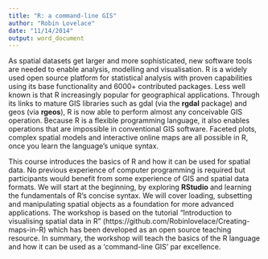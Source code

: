 ```yaml
---
title: "R: a command-line GIS"
author: "Robin Lovelace"
date: "11/14/2014"
output: word_document
---
```


As spatial datasets get larger and more sophisticated, new software tools are needed to enable analysis, modelling and visualisation. R is a widely used open source platform for statistical analysis with proven capabilities using its base functionality and 6000+ contributed packages. Less well known is that R increasingly popular for geographical applications. Through its links to mature GIS libraries such as gdal (via the **rgdal** package) and geos (via **rgeos**), R is now able to perform almost any conceivable GIS operation. Because R is a flexible programming language, it also enables operations that are impossible in conventional GIS software. Faceted plots, complex spatial models and interactive online maps are all possible in R, once you learn the language's unique syntax.

This course introduces the basics of R and how it can be used for spatial data. No previous experience of computer programming is required but participants would benefit from some experience of GIS and spatial data formats. We will start at the beginning, by exploring **RStudio** and learning the fundamentals of R's concise syntax. We will cover loading, subsetting and manipulating spatial objects as a foundation for more advanced applications. The workshop is based on the tutorial "Introduction to visualising spatial data in R" (https://github.com/Robinlovelace/Creating-maps-in-R) which has been developed as an open source teaching resource. In summary, the workshop will teach the basics of the R language and how it can be used as a 'command-line GIS' par excellence.